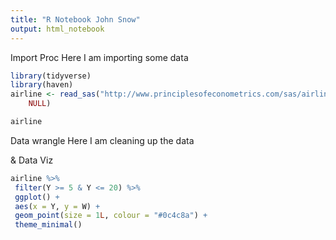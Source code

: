 ```yaml
---
title: "R Notebook John Snow"
output: html_notebook
---
```


Import Proc
Here I am importing some data

```r
library(tidyverse)
library(haven)
airline <- read_sas("http://www.principlesofeconometrics.com/sas/airline.sas7bdat", 
    NULL)

airline
```

Data wrangle
Here I am cleaning up the data

& Data Viz

```r

airline %>%
 filter(Y >= 5 & Y <= 20) %>%
 ggplot() +
 aes(x = Y, y = W) +
 geom_point(size = 1L, colour = "#0c4c8a") +
 theme_minimal()

```

